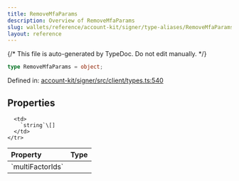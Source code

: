 ```yaml
---
title: RemoveMfaParams
description: Overview of RemoveMfaParams
slug: wallets/reference/account-kit/signer/type-aliases/RemoveMfaParams
layout: reference
---
```


{/* This file is auto-generated by TypeDoc. Do not edit manually. */}

```ts
type RemoveMfaParams = object;
```

Defined in: [account-kit/signer/src/client/types.ts:540](https://github.com/alchemyplatform/aa-sdk/blob/dc58c113ff1eeb06d4b3f76c505cbbaad47db8fc/account-kit/signer/src/client/types.ts#L540)

## Properties

<table>
  <thead>
    <tr>
      <th align="left">Property</th>
      <th align="left">Type</th>
    </tr>
  </thead>

  <tbody>
    <tr>
      <td>
        <a id="multifactorids" /> `multiFactorIds`
      </td>

      <td>
        `string`\[]
      </td>
    </tr>

  </tbody>
</table>

